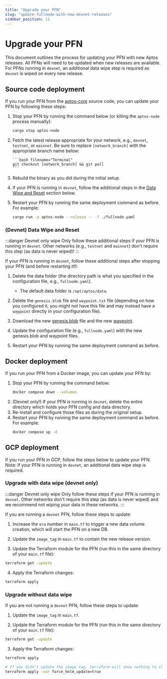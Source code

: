 ```yaml
---
title: "Upgrade your PFN"
slug: "update-fullnode-with-new-devnet-releases"
sidebar_position: 11
---
```


# Upgrade your PFN

This document outlines the process for updating your PFN with new Aptos releases. All PFNs will need to be updated
when new releases are available. For PFNs running in `devnet`, an additional data wipe step is required as `devnet`
is wiped on every new release.

## Source code deployment

If you run your PFN from the [aptos-core][aptos-labs/aptos-core] source code, you can update your PFN by
following these steps:

1.  Stop your PFN by running the command below (or killing the `aptos-node` process manually):

    ```bash filename="Terminal"
    cargo stop aptos-node
    ```

1.  Fetch the latest release appropriate for your network, e.g., `devnet`, `testnet`, or `mainnet`. Be sure to replace
    `[network_branch]` with the appropriate branch name below:

        ```bash filename="Terminal"
        git checkout [network_branch] && git pull
        ```

1.  Rebuild the binary as you did during the initial setup.

1.  If your PFN is running in `devnet`, follow the additional steps in the [Data Wipe and Reset](#upgrade-with-data-wipe-devnet-only) section below.

1.  Restart your PFN by running the same deployment command as before. For example:

    ```bash filename="Terminal"
    cargo run -p aptos-node --release -- -f ./fullnode.yaml
    ```

### (Devnet) Data Wipe and Reset

:::danger Devnet only wipe
Only follow these additional steps if your PFN is running in `devnet`. Other networks (e.g., `testnet` and `mainnet`)
don't require this step (as data is never wiped)!
:::

If your PFN is running in `devnet`, follow these additional steps after stopping your PFN (and before restarting it!):

1. Delete the data folder (the directory path is what you specified in the configuration file, e.g., `fullnode.yaml`).

   - The default data folder is `/opt/aptos/data`.

2. Delete the `genesis.blob` file and `waypoint.txt` file (depending on how you configured it, you might not have this file and may instead have a `waypoint` directly in your configuration file).

3. Download the new [genesis.blob](../node-files-all-networks/node-files.md#genesisblob) file and the new [waypoint](../node-files-all-networks/node-files.md#waypointtxt).

4. Update the configuration file (e.g., `fullnode.yaml`) with the new genesis.blob and waypoint files.

5. Restart your PFN by running the same deployment command as before.

## Docker deployment

If you run your PFN from a Docker image, you can update your PFN by:

1. Stop your PFN by running the command below:
   ```bash filename="Terminal"
   docker compose down --volumes
   ```
2. (Devnet only!) If your PFN is running in `devnet`, delete the entire directory which holds your PFN config and data directory.
3. Re-install and configure those files as during the original setup.
4. Restart your PFN by running the same deployment command as before. For example:
   ```bash filename="Terminal"
   docker compose up -d
   ```

## GCP deployment

If you run your PFN in GCP, follow the steps below to update your PFN. Note: if your PFN is
running in `devnet`, an additional data wipe step is required.

### Upgrade with data wipe (devnet only)

:::danger Devnet only wipe
Only follow these steps if your PFN is running in `devnet`. Other networks don't require this step (as data is never wiped)
and we recommend not wiping your data in these networks.
:::

If you are running a `devnet` PFN, follow these steps to update:

1. Increase the `era` number in `main.tf` to trigger a new data volume creation, which will start the PFN on a new DB.

2. Update the `image_tag` in `main.tf` to contain the new release version.

3. Update the Terraform module for the PFN (run this in the same directory of your `main.tf` file):

```bash filename="Terminal"
terraform get -update
```

4. Apply the Terraform changes:

```bash filename="Terminal"
terraform apply
```

### Upgrade without data wipe

If you are not running a `devnet` PFN, follow these steps to update:

1. Update the `image_tag` in `main.tf`.

2. Update the Terraform module for the PFN (run this in the same directory of your `main.tf` file):

```bash filename="Terminal"
terraform get -update
```

3. Apply the Terraform changes:

```bash filename="Terminal"
terraform apply

# If you didn't update the image tag, terraform will show nothing to change, in this case, force a helm update
terraform apply -var force_helm_update=true
```

[rest_spec]: https://github.com/aptos-labs/aptos-core/tree/main/api
[devnet_genesis]: https://devnet.aptoslabs.com/genesis.blob
[devnet_waypoint]: https://devnet.aptoslabs.com/waypoint.txt
[aptos-labs/aptos-core]: https://github.com/aptos-labs/aptos-core.git
[status dashboard]: https://status.devnet.aptos.dev
